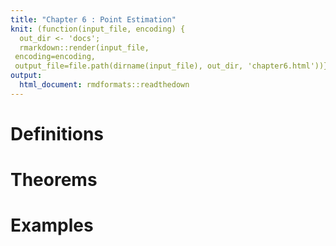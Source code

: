 ```yaml
---
title: "Chapter 6 : Point Estimation"
knit: (function(input_file, encoding) {
  out_dir <- 'docs';
  rmarkdown::render(input_file,
 encoding=encoding,
 output_file=file.path(dirname(input_file), out_dir, 'chapter6.html'))})
output: 
  html_document: rmdformats::readthedown
---
```


# Definitions

# Theorems 

# Examples